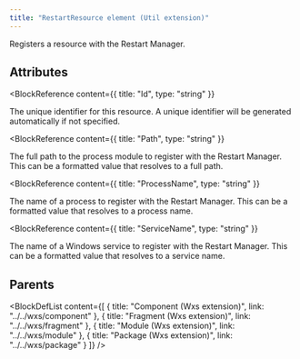 ```yaml
---
title: "RestartResource element (Util extension)"
---
```



Registers a resource with the Restart Manager.


## Attributes

<BlockWrapper>

  <BlockReference
    content={{
      title: "Id",
      type: "string"
    }}
  >
  The unique identifier for this resource. A unique identifier will
   be generated automatically if not specified.
  </BlockReference>

  <BlockReference
    content={{
      title: "Path",
      type: "string"
    }}
  >
  The full path to the process module to register with the Restart Manager.
   This can be a formatted value that resolves to a full path.
  </BlockReference>

  <BlockReference
    content={{
      title: "ProcessName",
      type: "string"
    }}
  >
  The name of a process to register with the Restart Manager.
   This can be a formatted value that resolves to a process name.
  </BlockReference>

  <BlockReference
    content={{
      title: "ServiceName",
      type: "string"
    }}
  >
  The name of a Windows service to register with the Restart Manager.
   This can be a formatted value that resolves to a service name.
  </BlockReference>

</BlockWrapper>


## Parents

<BlockDefList content={[
    {
      title: "Component (Wxs extension)",
      link: "../../wxs/component"
    },
    {
      title: "Fragment (Wxs extension)",
      link: "../../wxs/fragment"
    },
    {
      title: "Module (Wxs extension)",
      link: "../../wxs/module"
    },
    {
      title: "Package (Wxs extension)",
      link: "../../wxs/package"
    }
  ]}
/>